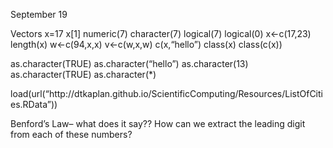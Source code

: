 September 19

Vectors
x=17
x[1]
numeric(7)
character(7)
logical(7)
logical(0)
x<-c(17,23)
length(x)
w<-c(94,x,x)
v<-c(w,x,w)
c(x,"hello")
class(x)
class(c(x))

as.character(TRUE)
as.character("hello")
as.character(13)
as.character(TRUE)
as.character(*)

load(url("http://dtkaplan.github.io/ScientificComputing/Resources/ListOfCities.RData"))

Benford's Law-- what does it say?? How can we extract the leading digit from each of these numbers?
